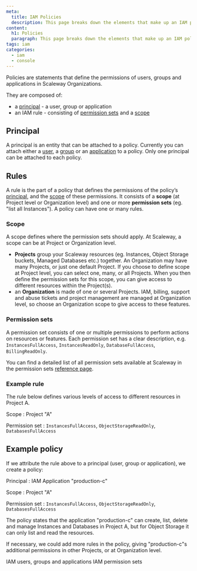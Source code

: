 ```yaml
---
meta:
  title: IAM Policies
  description: This page breaks down the elements that make up an IAM policy and shows you how to use them.
content:
  h1: Policies
  paragraph: This page breaks down the elements that make up an IAM policy and shows you how to use them.
tags: iam
categories: 
  - iam
  - console
---
```


Policies are statements that define the permissions of users, groups and applications in Scaleway Organizations.

They are composed of:

- a [principal](#principal) - a user, group or application
- an IAM rule - consisting of [permission sets](#permission-sets) and a [scope](#scope)


## Principal

A principal is an entity that can be attached to a policy. Currently you can attach either a [user](/identity-and-access-management/iam/reference-content/users-and-applications/#users), a [group](/identity-and-access-management/iam/reference-content/groups) or an [application](/identity-and-access-management/iam/reference-content/users-and-applications/#applications) to a policy. Only one principal can be attached to each policy.

## Rules

A rule is the part of a policy that defines the permissions of the policy’s [principal](#principal), and the [scope](#scope) of these permissions. It consists of a **scope** (at Project level or Organization level) and one or more **permission sets** (eg. "list all Instances"). A policy can have one or many rules. 

### Scope 

A scope defines where the permission sets should apply. At Scaleway, a scope can be at Project or Organization level. 

  - **Projects** group your Scaleway resources (eg. Instances, Object Storage buckets, Managed Databases etc.) together. An Organization may have many Projects, or just one default Project. If you choose to define scope at Project level, you can select one, many, or all Projects. When you then define the permission sets for this scope, you can give access to different resources within the Project(s).
  - an **Organization** is made of one or several Projects. IAM, billing, support and abuse tickets and project management are managed at Organization level, so choose an Organization scope to give access to these features.

### Permission sets 

A permission set consists of one or multiple permissions to perform actions on resources or features. Each permission set has a clear description, e.g. `InstancesFullAccess`, `InstancesReadOnly`, `DatabaseFullAccess`, `BillingReadOnly`.

<Message type="note">

You can find a detailed list of all permission sets available at Scaleway in the permission sets [reference page](/identity-and-access-management/iam/reference-content/permission-sets). 

</Message>

### Example rule

The rule below defines various levels of access to different resources in Project A. 

Scope
: Project "A"

Permission set
: `InstancesFullAccess`, `ObjectStorageReadOnly`, `DatabasesFullAccess`

## Example policy

If we attribute the rule above to a principal (user, group or application), we create a policy:

Principal
: IAM Application "production-c"

Scope
: Project "A"

Permission set
: `InstancesFullAccess`, `ObjectStorageReadOnly`, `DatabasesFullAccess`

The policy states that the application "production-c" can create, list, delete and manage Instances and Databases in Project A, but for Object Storage it can only list and read the resources.

If necessary, we could add more rules in the policy, giving "production-c"s additional permissions in other Projects, or at Organization level.

<Navigation title="See Also">
  <PreviousButton to="/identity-and-access-management/iam/reference-content/user-groups-and-applications/">IAM users, groups and applications</PreviousButton>
  <NextButton to="/identity-and-access-management/iam/reference-content/permission-sets/">IAM permission sets</NextButton>
</Navigation>